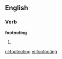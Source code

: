 ==English==

===Verb===
'''footnoting'''

# {{present participle of|[[footnote]]}}

[[nl:footnoting]]
[[vi:footnoting]]